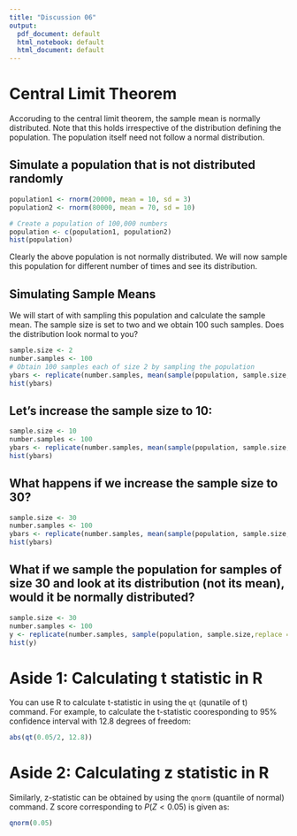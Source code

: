 ```yaml
---
title: "Discussion 06"
output:
  pdf_document: default
  html_notebook: default
  html_document: default
---
```


# Central Limit Theorem

Accoruding to the central limit theorem, the sample mean is normally
distributed. Note that this holds irrespective of the distribution
defining the population. The population itself need not follow a
normal distribution.

## Simulate a population that is not distributed randomly
```r
population1 <- rnorm(20000, mean = 10, sd = 3)
population2 <- rnorm(80000, mean = 70, sd = 10)

# Create a population of 100,000 numbers
population <- c(population1, population2)
hist(population)
```

Clearly the above population is not normally distributed.
We will now sample this population for different number of times
and see its distribution.

## Simulating Sample Means

We will start of with sampling this population and calculate the sample mean. The
sample size is set to two and we obtain 100 such samples. Does the
distribution look normal to you?

```r
sample.size <- 2
number.samples <- 100
# Obtain 100 samples each of size 2 by sampling the population
ybars <- replicate(number.samples, mean(sample(population, sample.size,replace = TRUE)))
hist(ybars)
```


## Let's increase the sample size to 10:

```r
sample.size <- 10
number.samples <- 100
ybars <- replicate(number.samples, mean(sample(population, sample.size, replace = TRUE)))
hist(ybars)
```

## What happens if we increase the sample size to 30?

```r
sample.size <- 30
number.samples <- 100
ybars <- replicate(number.samples, mean(sample(population, sample.size, replace = TRUE)))
hist(ybars)
```





## What if we sample the population for samples of size 30 and look at its distribution (not its mean), would it be normally distributed?

```r
sample.size <- 30
number.samples <- 100
y <- replicate(number.samples, sample(population, sample.size,replace = TRUE))
hist(y)
```

# Aside 1: Calculating t statistic in R

You can use R to calculate t-statistic in using the `qt` (qunatile of t) command.
For example, to calculate the t-statistic cooresponding to 95% confidence interval
with 12.8 degrees of freedom:

```r
abs(qt(0.05/2, 12.8))
```

# Aside 2: Calculating z statistic in R

Similarly, z-statistic can be obtained by using the `qnorm` (quantile of normal) command.
Z score corresponding to $P(Z<0.05)$ is given as:

```r
qnorm(0.05)
```


